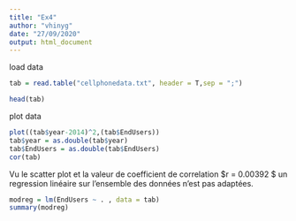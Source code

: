 ```yaml
---
title: "Ex4"
author: "vhinyg"
date: "27/09/2020"
output: html_document
---
```




load data 
```r
tab = read.table("cellphonedata.txt", header = T,sep = ";")

head(tab)
```
plot data 

```r
plot((tab$year-2014)^2,(tab$EndUsers))
tab$year = as.double(tab$year)
tab$EndUsers = as.double(tab$EndUsers)
cor(tab)
```
Vu le scatter plot et la valeur de coefficient de correlation $r = 0.00392 $ un regression linéaire sur l'ensemble des données n'est pas adaptées.


```r
modreg = lm(EndUsers ~ . , data = tab)
summary(modreg)
```


